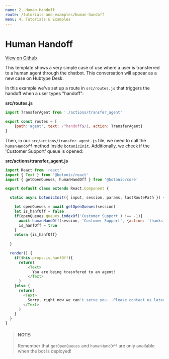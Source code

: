 ```yaml
---
name: 2. Human Handoff
route: /tutorials-and-examples/human-handoff
menu: 4. Tutorials & Examples
---
```


# **Human Handoff**

[View on Github](https://github.com/hubtype/botonic/tree/master/packages/botonic-cli/templates/handoff)

This template shows a very simple case of use where a user is transferred to a human agent through the chatbot. This conversation will appear as a new case on Hubtype Desk.

In this example we've set up a route in `src/routes.js` that triggers the handoff when a user types "handoff":

**src/routes.js**

```javascript
import TransferAgent from './actions/transfer_agent'

export const routes = [
    {path:'agent', text: /^handoff$/i, action: TransferAgent}
}
```

Then, in our `src/actions/transfer_agent.js` file, we need to call the `humanHandoff` method inside `botonicInit`.
Additionally, we check if the 'Customer Support' queue is opened:

**src/actions/transfer_agent.js**

```javascript
import React from 'react'
import { Text } from '@botonic/react'
import { getOpenQueues, humanHandOff } from '@botonic/core'

export default class extends React.Component {

  static async botonicInit({ input, session, params, lastRoutePath }) {

    let openQueues = await getOpenQueues(session)
    let is_hanfOff = false
    if(openQueues.queues.indexOf('Customer Support') !== -1){
      await humanHandOff(session, 'Customer Support', {action: 'thanks_for_contacting'})
      is_hanfOff = true
    }
    return {is_hanfOff}
  
  }

  render() {
    if(this.props.is_hanfOff){
      return(
          <Text>
            You are being trasnfered to an agent!
          </Text>
      )
    }else {
      return(
        <Text>
          Sorry, right now we can't serve you...Please contact us later!
        </Text>
      )
    }
  }
}
```

> #### NOTE:
> Remember that `getOpenQueues` and `humanHandOff` are only available when the bot is deployed!

